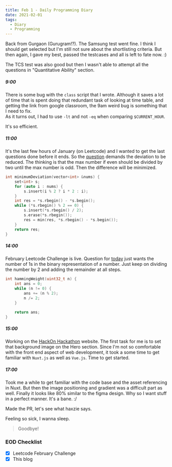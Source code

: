 ```yaml
---
title: Feb 1 - Daily Programming Diary
date: 2021-02-01
tags:
  - Diary
  - Programming
---
```


Back from Gurgaon (Gurugram!?). The Samsung test went fine. I think I should get selected but I'm still not sure about the shortlisting criteria. But then again, I gave my best, passed the testcases and all is left to fate now. :)

The TCS test was also good but then I wasn't able to attempt all the questions in "Quantitative Ability" section.

##### 9:00
There is some bug with the `class` script that I wrote. Although it saves a lot of time that is spent doing that redundant task of looking at time table, and getting the link from google classroom, the 9am weird bug is something that I need to fix.  
As it turns out, I had to use `-lt` and not `-eq` when comparing `$CURRENT_HOUR`. 

It's so efficient.

##### 11:00
It's the last few hours of January (on Leetcode) and I wanted to get the last questions done before it ends. So the [question](https://leetcode.com/explore/featured/card/january-leetcoding-challenge-2021/583/week-5-january-29th-january-31st/3622/) demands the deviation to be reduced. The thinking is that the max number if even should be divided by two until the max number is odd. Then the difference will be minimized.

```cpp:title=minimize-deviation-in-an-array.cpp
int minimumDeviation(vector<int> &nums) {
    set<int> s;
    for (auto i : nums) {
        s.insert(i % 2 ? i * 2 : i);
    }
    int res = *s.rbegin() - *s.begin();
    while (*s.rbegin() % 2 == 0) {
        s.insert(*s.rbegin() / 2);
        s.erase(*s.rbegin());
        res = min(res, *s.rbegin() - *s.begin());
    }
    return res;
}
```

##### 14:00
February Leetcode Challenge is live. Question for [today](https://leetcode.com/explore/featured/card/february-leetcoding-challenge-2021/584/week-1-february-1st-february-7th/3625/) just wants the number of 1s in the binary representation of a number.
Just keep on dividing the number by 2 and adding the remainder at all steps. 

```cpp:title=number-of-1-bits.cpp
int hammingWeight(uint32_t n) {
    int ans = 0;
    while (n != 0) {
        ans += (n % 2);
        n /= 2;
    }

    return ans;
}
```

##### 15:00
Working on the [HackOn Hackathon](https://github.com/HackOnHackathon/hackon2) website. The first task for me is to set that background image on the Hero section. Since I'm not so comfortable with the front end aspect of web development, it took a some time to get familiar with `Nuxt.js` as well as `Vue.js`. 
Time to get started.

##### 17:00
Took me a while to get familiar with the code base and the asset referencing in Nuxt. But then the image positioning and gradient was a difficult part as well. Finally it looks like 80% similar to the figma design. Why so I want stuff in a perfect manner. It's a bane. :/

Made the PR, let's see what haxzie says. 

Feeling so sick, I wanna sleep.

> Goodbye!

### EOD Checklist
- [x] Leetcode February Challenge
- [x] This blog